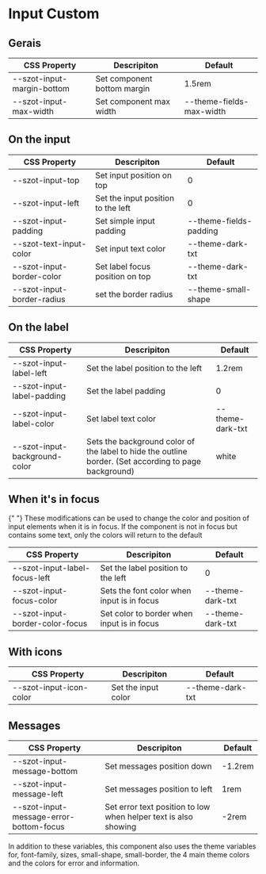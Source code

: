 <!-- Badge.stories.mdx -->



<Meta title="Components/FormFields/Input/Custom" />

# Input Custom

## Gerais

| CSS Property               | Descripiton                 | Default                  |
| -------------------------- | --------------------------- | ------------------------ |
| --szot-input-margin-bottom | Set component bottom margin | 1.5rem                   |
| --szot-input-max-width     | Set component max width     | --theme-fields-max-width |

## On the input

| CSS Property               | Descripiton                        | Default                |
| -------------------------- | ---------------------------------- | ---------------------- |
| --szot-input-top           | Set input position on top          | 0                      |
| --szot-input-left          | Set the input position to the left | 0                      |
| --szot-input-padding       | Set simple input padding           | --theme-fields-padding |
| --szot-text-input-color    | Set input text color               | --theme-dark-txt       |
| --szot-input-border-color  | Set label focus position on top    | --theme-dark-txt       |
| --szot-input-border-radius | set the border radius              | --theme-small-shape    |

## On the label

| CSS Property                  | Descripiton                                                                                           | Default          |
| ----------------------------- | ----------------------------------------------------------------------------------------------------- | ---------------- |
| --szot-input-label-left       | Set the label position to the left                                                                    | 1.2rem           |
| --szot-input-label-padding    | Set the label padding                                                                                 | 0                |
| --szot-input-label-color      | Set label text color                                                                                  | --theme-dark-txt |
| --szot-input-background-color | Sets the background color of the label to hide the outline border. (Set according to page background) | white            |

## When it's in focus

<p>
  {" "}
  These modifications can be used to change the color and position of input
  elements when it is in focus. If the component is not in focus but contains
  some text, only the colors will return to the default
</p>

| CSS Property                    | Descripiton                                | Default          |
| ------------------------------- | ------------------------------------------ | ---------------- |
| --szot-input-label-focus-left   | Set the label position to the left         | 0                |
| --szot-input-focus-color        | Sets the font color when input is in focus | --theme-dark-txt |
| --szot-input-border-color-focus | Set color to border when input is in focus | --theme-dark-txt |

## With icons

| CSS Property            | Descripiton         | Default          |
| ----------------------- | ------------------- | ---------------- |
| --szot-input-icon-color | Set the input color | --theme-dark-txt |

## Messages

| CSS Property                            | Descripiton                                                     | Default |
| --------------------------------------- | --------------------------------------------------------------- | ------- |
| --szot-input-message-bottom             | Set messages position down                                      | -1.2rem |
| --szot-input-message-left               | Set messages position to left                                   | 1rem    |
| --szot-input-message-error-bottom-focus | Set error text position to low when helper text is also showing | -2rem   |

<p>
  In addition to these variables, this component also uses the theme variables
  for, font-family, sizes, small-shape, small-border, the 4 main theme colors
  and the colors for error and information.
</p>
